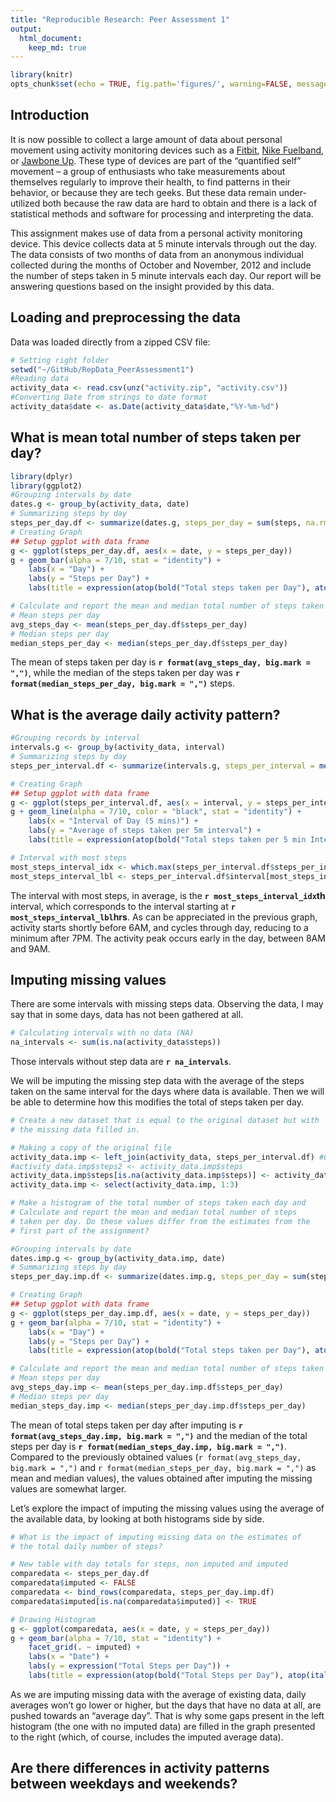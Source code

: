 ```yaml
---
title: "Reproducible Research: Peer Assessment 1"
output: 
  html_document:
    keep_md: true
---
```


```r
library(knitr)
opts_chunk$set(echo = TRUE, fig.path='figures/', warning=FALSE, message=FALSE)
```

## Introduction
It is now possible to collect a large amount of data about personal
movement using activity monitoring devices such as a
[Fitbit](http://www.fitbit.com), [Nike
Fuelband](http://www.nike.com/us/en_us/c/nikeplus-fuelband), or
[Jawbone Up](https://jawbone.com/up). These type of devices are part of
the "quantified self" movement -- a group of enthusiasts who take
measurements about themselves regularly to improve their health, to
find patterns in their behavior, or because they are tech geeks. But
these data remain under-utilized both because the raw data are hard to
obtain and there is a lack of statistical methods and software for
processing and interpreting the data.

This assignment makes use of data from a personal activity monitoring
device. This device collects data at 5 minute intervals through out the
day. The data consists of two months of data from an anonymous
individual collected during the months of October and November, 2012
and include the number of steps taken in 5 minute intervals each day. Our
report will be answering questions based on the insight provided by this data.

## Loading and preprocessing the data  
Data was loaded directly from a zipped CSV file:
```r
# Setting right folder
setwd("~/GitHub/RepData_PeerAssessment1")
#Reading data
activity_data <- read.csv(unz("activity.zip", "activity.csv"))
#Converting Date from strings to date format
activity_data$date <- as.Date(activity_data$date,"%Y-%m-%d")
```


## What is mean total number of steps taken per day?

```r
library(dplyr)
library(ggplot2)
#Grouping intervals by date
dates.g <- group_by(activity_data, date)
# Summarizing steps by day
steps_per_day.df <- summarize(dates.g, steps_per_day = sum(steps, na.rm = TRUE))
# Creating Graph
## Setup ggplot with data frame
g <- ggplot(steps_per_day.df, aes(x = date, y = steps_per_day))
g + geom_bar(alpha = 7/10, stat = "identity") +
    labs(x = "Day") +
    labs(y = "Steps per Day") +
    labs(title = expression(atop(bold("Total steps taken per Day"), atop(italic("For Subject XXX"), ""))))

# Calculate and report the mean and median total number of steps taken per day
# Mean steps per day
avg_steps_day <- mean(steps_per_day.df$steps_per_day)
# Median steps per day
median_steps_per_day <- median(steps_per_day.df$steps_per_day)
```
The mean of steps taken per day is **`r format(avg_steps_day, big.mark = ",")`**, while the median of the steps taken per day was **`r format(median_steps_per_day, big.mark = ",")`** steps.

## What is the average daily activity pattern?
```r
#Grouping records by interval
intervals.g <- group_by(activity_data, interval)
# Summarizing steps by day
steps_per_interval.df <- summarize(intervals.g, steps_per_interval = mean(steps, na.rm = TRUE))

# Creating Graph
## Setup ggplot with data frame
g <- ggplot(steps_per_interval.df, aes(x = interval, y = steps_per_interval))
g + geom_line(alpha = 7/10, color = "black", stat = "identity") +
    labs(x = "Interval of Day (5 mins)") +
    labs(y = "Average of steps taken per 5m interval") +
    labs(title = expression(atop(bold("Total steps taken per 5 min Interval of Day"), atop(italic("For Subject XXX"), ""))))

# Interval with most steps
most_steps_interval_idx <- which.max(steps_per_interval.df$steps_per_interval)
most_steps_interval_lbl <- steps_per_interval.df$interval[most_steps_interval_idx]
```
The interval with most steps, in average, is the **`r most_steps_interval_idx`th** interval, which corresponds to the interval starting at **`r most_steps_interval_lbl`hrs**. As can be appreciated in the previous graph, activity starts shortly before 6AM, and cycles through day, reducing to a minimum after 7PM. The activity peak occurs early in the day, between 8AM and 9AM.

## Imputing missing values
There are some intervals with missing steps data. Observing the data, I may say that in some days, data has not been gathered at all.  
```r
# Calculating intervals with no data (NA)
na_intervals <- sum(is.na(activity_data$steps))
```
Those intervals without step data are **`r na_intervals`**.  

We will be imputing the missing step data with the average of the steps taken on the same interval for the days where data is available. Then we will be able to determine how this modifies the total of steps taken per day.  

```r
# Create a new dataset that is equal to the original dataset but with
# the missing data filled in.

# Making a copy of the original file
activity_data.imp <- left_join(activity_data, steps_per_interval.df) #Copy of df to be populated with imputed values
#activity_data.imp$steps2 <- activity_data.imp$steps
activity_data.imp$steps[is.na(activity_data.imp$steps)] <- activity_data.imp$steps_per_interval
activity_data.imp <- select(activity_data.imp, 1:3)

# Make a histogram of the total number of steps taken each day and
# Calculate and report the mean and median total number of steps
# taken per day. Do these values differ from the estimates from the
# first part of the assignment?

#Grouping intervals by date
dates.imp.g <- group_by(activity_data.imp, date)
# Summarizing steps by day
steps_per_day.imp.df <- summarize(dates.imp.g, steps_per_day = sum(steps, na.rm = TRUE))

# Creating Graph
## Setup ggplot with data frame
g <- ggplot(steps_per_day.imp.df, aes(x = date, y = steps_per_day))
g + geom_bar(alpha = 7/10, stat = "identity") +
    labs(x = "Day") +
    labs(y = "Steps per Day") +
    labs(title = expression(atop(bold("Total steps taken per Day"), atop(italic("For Subject XXX (imputing NA values with interval average)"), ""))))

# Calculate and report the mean and median total number of steps taken per day
# Mean steps per day
avg_steps_day.imp <- mean(steps_per_day.imp.df$steps_per_day)
# Median steps per day
median_steps_day.imp <- median(steps_per_day.imp.df$steps_per_day)
```

The mean of total steps taken per day after imputing is **`r format(avg_steps_day.imp, big.mark = ",")`** and the median of the total steps per day is **`r format(median_steps_day.imp, big.mark = ",")`**. Compared to the previously obtained values (`r format(avg_steps_day, big.mark = ",")` and `r format(median_steps_per_day, big.mark = ",")` as mean and median values), the values obtained after imputing the missing values are somewhat larger.

Let's explore the impact of imputing the missing values using the average of the available data, by looking at both histograms side by side.

```r
# What is the impact of imputing missing data on the estimates of
# the total daily number of steps?

# New table with day totals for steps, non imputed and imputed
comparedata <- steps_per_day.df
comparedata$imputed <- FALSE
comparedata <- bind_rows(comparedata, steps_per_day.imp.df)
comparedata$imputed[is.na(comparedata$imputed)] <- TRUE

# Drawing Histogram
g <- ggplot(comparedata, aes(x = date, y = steps_per_day))
g + geom_bar(alpha = 7/10, stat = "identity") +
    facet_grid(. ~ imputed) +
    labs(x = "Date") +
    labs(y = expression("Total Steps per Day")) +
    labs(title = expression(atop(bold("Total Steps per Day"), atop(italic("Non-Imputed vs Imputed missing values"), ""))))
```

As we are imputing missing data with the average of existing data, daily averages won't go lower or higher, but the days that have no data at all, are pushed towards an "average day". That is why some gaps present in the left histogram (the one with no imputed data) are filled in the graph presented to the right (which, of course, includes the imputed average data).  

## Are there differences in activity patterns between weekdays and weekends?
